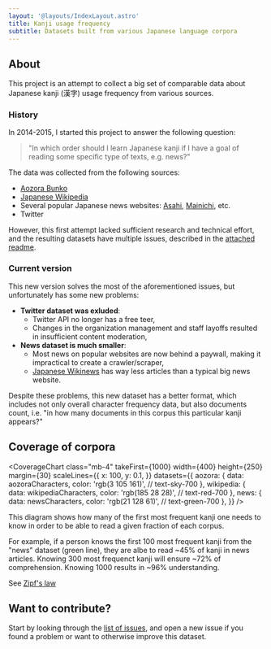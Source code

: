 ```yaml
---
layout: '@layouts/IndexLayout.astro'
title: Kanji usage frequency
subtitle: Datasets built from various Japanese language corpora
---
```


## About

This project is an attempt to collect a big set of comparable data
about Japanese kanji (漢字) usage frequency from various sources.

### History

In 2014-2015, I started this project to answer the following question:

> "In which order should I learn Japanese kanji if I have a goal
> of reading some specific type of texts, e.g. news?"

The data was collected from the following sources:

- [Aozora Bunko](https://www.aozora.gr.jp/)
- [Japanese Wikipedia](https://ja.wikipedia.org/)
- Several popular Japanese news websites:
  [Asahi](https://www.asahi.com/),
  [Mainichi](https://mainichi.jp/), etc.
- Twitter

However, this first attempt lacked sufficient research and technical effort,
and the resulting datasets have multiple issues, described in the
[attached readme](https://github.com/scriptin/kanji-frequency/tree/master/data2015/README.md).

### Current version

This new version solves the most of the aforementioned issues,
but unfortunately has some new problems:

- **Twitter dataset was exluded**:
  - Twitter API no longer has a free teer,
  - Changes in the organization management and staff layoffs
    resulted in insufficient content moderation,
- **News dataset is much smaller**:
  - Most news on popular websites are now behind a paywall,
    making it impractical to create a crawler/scraper,
  - [Japanese Wikinews](https://ja.wikinews.org/) has way
    less articles than a typical big news website.

Despite these problems, this new dataset has a better format,
which includes not only overall character frequency data,
but also documents count, i.e. "in how many documents
in this corpus this particular kanji appears?"

## Coverage of corpora


<CoverageChart
  class="mb-4"
  takeFirst={1000}
  width={400}
  height={250}
  margin={30}
  scaleLines={{
    x: 100,
    y: 0.1,
  }}
  datasets={{
    aozora: {
      data: aozoraCharacters,
      color: 'rgb(3 105 161)', // text-sky-700
    },
    wikipedia: {
      data: wikipediaCharacters,
      color: 'rgb(185 28 28)', // text-red-700
    },
    news: {
      data: newsCharacters,
      color: 'rgb(21 128 61)', // text-green-700
    },
  }}
/>

This diagram shows how many of the first most frequent kanji one needs
to know in order to be able to read a given fraction of each corpus.

For example, if a person knows the first 100 most frequent kanji from
the "news" dataset (green line), they are albe to read ~45% of kanji
in news articles. Knowing 300 most frequenct kanji will ensure ~72% of
comprehension. Knowing 1000 results in ~96% understanding.

See [Zipf's law](https://en.wikipedia.org/wiki/Zipf%27s_law)

## Want to contribute?

Start by looking through the [list of issues](https://github.com/scriptin/kanji-frequency/issues),
and open a new issue if you found a problem or want to otherwise improve this dataset.
